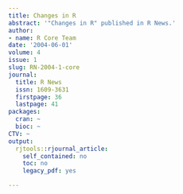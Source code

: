 ```yaml
---
title: Changes in R
abstract: '"Changes in R" published in R News.'
author:
- name: R Core Team
date: '2004-06-01'
volume: 4
issue: 1
slug: RN-2004-1-core
journal:
  title: R News
  issn: 1609-3631
  firstpage: 36
  lastpage: 41
packages:
  cran: ~
  bioc: ~
CTV: ~
output:
  rjtools::rjournal_article:
    self_contained: no
    toc: no
    legacy_pdf: yes

---
```

